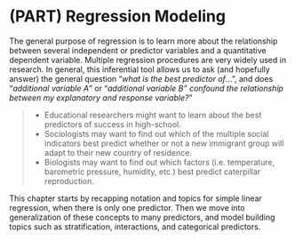 # (PART) Regression Modeling {-}

The general purpose of regression is to learn more about the relationship between several independent or predictor variables and a quantitative dependent variable. Multiple regression procedures are very widely used in research. In general, this inferential tool allows us to ask (and hopefully answer) the general question "_what is the best predictor of_...", and does “_additional variable A_” or “_additional variable B” confound the relationship between my explanatory and response variable?_” 

> * Educational researchers might want to learn about the best predictors of success in high-school. 
* Sociologists may want to find out which of the multiple social indicators best predict whether or not a new immigrant group will adapt to their new country of residence. 
* Biologists may want to find out which factors (i.e. temperature, barometric pressure, humidity, etc.) best predict caterpillar reproduction.

This chapter starts by recapping notation and topics for simple linear regression, when there is only one predictor. Then we move into generalization of these concepts to many predictors, and model building topics such as stratification, interactions, and categorical predictors. 

